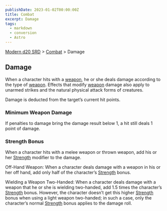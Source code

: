 ```yaml
---
publishDate: 2023-01-02T00:00:00Z
title: Combat
excerpt: Damage
tags:
  - markdown
  - conversion
  - Astro
---
```


[Modern d20 SRD](/#modernD20) > [Combat](modern-d20-srd-combat-index) > Damage

## Damage

When a character hits with a [weapon](modern-d20-srd-equipment-equipment-weapons), he or she deals damage according to the type of [weapon](modern-d20-srd-equipment-equipment-weapons). Effects that modify [weapon](modern-d20-srd-equipment-equipment-weapons) damage also apply to unarmed strikes and the natural physical attack forms of creatures.

Damage is deducted from the target’s current hit points.

### Minimum Weapon Damage

If penalties to damage bring the damage result below 1, a hit still deals 1 point of damage.

### Strength Bonus

When a character hits with a melee weapon or thrown weapon, add his or her [Strength](modern-d20-srd-basics-ability-scores) modifier to the damage.

Off-Hand Weapon: When a character deals damage with a weapon in his or her
off hand, add only half of the character’s [Strength](modern-d20-srd-basics-ability-scores) bonus.

Wielding a Weapon Two-Handed: When a character deals damage with a weapon that he or she is wielding two-handed, add 1.5 times the character’s [Strength](modern-d20-srd-basics-ability-scores) bonus. However, the character doesn’t get this higher [Strength](modern-d20-srd-basics-ability-scores) bonus when using a light weapon two-handed; in such a case, only the character’s normal [Strength](modern-d20-srd-basics-ability-scores) bonus applies to the damage roll.
